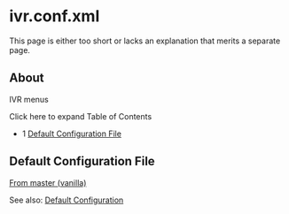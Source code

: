 
# ivr.conf.xml 

 

This page is either too short or lacks an explanation that merits a separate page.

## About

IVR menus

Click here to expand Table of Contents

* 1 [Default Configuration File](#default-configuration-file)

## Default Configuration File

[From master (vanilla)](https://freeswitch.org/stash/projects/FS/repos/freeswitch/browse/conf/vanilla/autoload%5Fconfigs/ivr.conf.xml) 

See also: [Default Configuration](../../Configuration/Default-Configuration_6587388.mdx#mod_vp8) 


